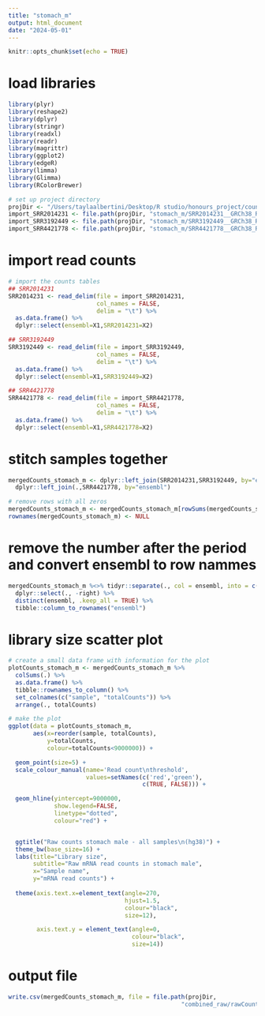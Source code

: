 ```yaml
---
title: "stomach_m"
output: html_document
date: "2024-05-01"
---
```


```r
knitr::opts_chunk$set(echo = TRUE)
```

# load libraries
```r
library(plyr)
library(reshape2)
library(dplyr)
library(stringr)
library(readxl)
library(readr)
library(magrittr)
library(ggplot2)
library(edgeR)
library(limma)
library(Glimma)
library(RColorBrewer)

# set up project directory 
projDir <- "/Users/taylaalbertini/Desktop/R studio/honours_project/count_preprocessing/rawData"
import_SRR2014231 <- file.path(projDir, "stomach_m/SRR2014231__GRCh38_ReadsPerGene_counts.tab")
import_SRR3192449 <- file.path(projDir, "stomach_m/SRR3192449__GRCh38_ReadsPerGene_counts.tab")
import_SRR4421778 <- file.path(projDir, "stomach_m/SRR4421778__GRCh38_ReadsPerGene_counts.tab")
```

# import read counts
```r
# import the counts tables
## SRR2014231
SRR2014231 <- read_delim(file = import_SRR2014231,
                         col_names = FALSE,
                         delim = "\t") %>%
  as.data.frame() %>%
  dplyr::select(ensembl=X1,SRR2014231=X2)

## SRR3192449
SRR3192449 <- read_delim(file = import_SRR3192449,
                         col_names = FALSE,
                         delim = "\t") %>%
  as.data.frame() %>%
  dplyr::select(ensembl=X1,SRR3192449=X2)

## SRR4421778
SRR4421778 <- read_delim(file = import_SRR4421778,
                         col_names = FALSE,
                         delim = "\t") %>%
  as.data.frame() %>%
  dplyr::select(ensembl=X1,SRR4421778=X2)
```

# stitch samples together
```r
mergedCounts_stomach_m <- dplyr::left_join(SRR2014231,SRR3192449, by="ensembl") %>%
  dplyr::left_join(.,SRR4421778, by="ensembl") 

# remove rows with all zeros
mergedCounts_stomach_m <- mergedCounts_stomach_m[rowSums(mergedCounts_stomach_m[,-1])>0,]
rownames(mergedCounts_stomach_m) <- NULL
```

# remove the number after the period and convert ensembl to row nammes
```r
mergedCounts_stomach_m %<>% tidyr::separate(., col = ensembl, into = c("ensembl", "right")) %>%
  dplyr::select(., -right) %>%
  distinct(ensembl, .keep_all = TRUE) %>%
  tibble::column_to_rownames("ensembl")
```

# library size scatter plot
```r
# create a small data frame with information for the plot
plotCounts_stomach_m <- mergedCounts_stomach_m %>%
  colSums(.) %>%
  as.data.frame() %>%
  tibble::rownames_to_column() %>%
  set_colnames(c("sample", "totalCounts")) %>%
  arrange(., totalCounts)

# make the plot
ggplot(data = plotCounts_stomach_m,
       aes(x=reorder(sample, totalCounts),
           y=totalCounts,
           colour=totalCounts<9000000)) +

  geom_point(size=5) +
  scale_colour_manual(name='Read count\nthreshold',
                      values=setNames(c('red','green'),
                                      c(TRUE, FALSE))) +

  geom_hline(yintercept=9000000,
             show.legend=FALSE,
             linetype="dotted",
             colour="red") +


  ggtitle("Raw counts stomach male - all samples\n(hg38)") +
  theme_bw(base_size=16) +
  labs(title="Library size",
       subtitle="Raw mRNA read counts in stomach male",
       x="Sample name",
       y="mRNA read counts") +
  
  theme(axis.text.x=element_text(angle=270,
                                 hjust=1.5,
                                 colour="black",
                                 size=12),

        axis.text.y = element_text(angle=0,
                                   colour="black",
                                   size=14))
```

# output file
```r
write.csv(mergedCounts_stomach_m, file = file.path(projDir,
                                                 "combined_raw/rawCounts_stomach_m.csv"))
```